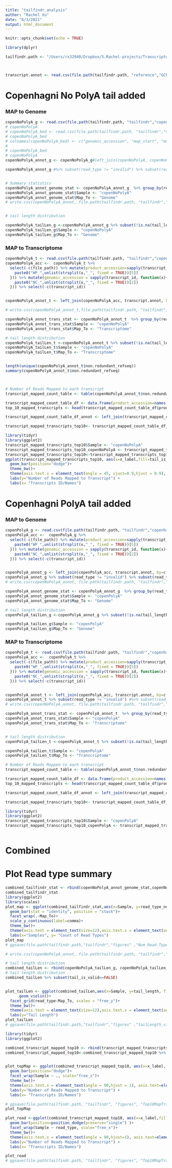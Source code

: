 ```yaml
---
title: "tailfindr_analysis"
author: "Rachel Xu"
date: "8/3/2021"
output: html_document
---
```


```r
knitr::opts_chunk$set(echo = TRUE)
```

```r


library(dplyr)
```


```r
tailfindr.path <- "/Users/rx32940/Dropbox/5.Rachel-projects/Transcriptomics_PolyATail/polyATail_cDNA_Copen_072021/"



transcript.annot <- read.csv(file.path(tailfindr.path, "reference","GCF_000007685.1_ASM768v1_feature_table.txt"), sep="\t") %>% subset(X..feature == "CDS") %>% select(-c("X..feature", "class", "assembly", "assembly_unit", "seq_type", "related_accession", "GeneID", "locus_tag","attributes"))

```

# Copenhagni No PolyA tail added

### MAP to Genome
```r
copenNoPolyA_g <- read.csv(file.path(tailfindr.path, "tailfindr","copenhageni","noPolyA","copenhageni_noPolyA.annotated.csv"))
# copenNoPolyA
# copenNoPolyA_bed <- read.csv(file.path(tailfindr.path, "tailfindr","noPolyA","Copenhageni_Basecalled_Aug_16_2019_Direct-cDNA_NoPolyATail.bed"), sep="\t",header = FALSE)
# copenNoPolyA_bed
# colnames(copenNoPolyA_bed) <- c("genomic_accession", "map_start", "map_end", "read_id", "mapping_quality_sam", "strand")
#  
# copenNoPolyA_bed
# copenNoPolyA
copenNoPolyA_annot_g <- copenNoPolyA_g#left_join(copenNoPolyA, copenNoPolyA_bed, by=c("read_id")) %>% select(-c(file_path))

copenNoPolyA_annot_g #%>% subset(read_type != "invalid") %>% subset(read_type == "polyA") #%>% subset(tail_is_valid == TRUE)


# Summary statistics
copenNoPolyA_annot_genome_stat <- copenNoPolyA_annot_g  %>% group_by(read_type,tail_is_valid) %>%summarise(read_type_num=n()) #%>% subset(tail_is_valid == TRUE)
copenNoPolyA_annot_genome_stat$Sample <- "copenNoPolyA"
copenNoPolyA_annot_genome_stat$Map_To <- "Genome"
# write.csv(copenNoPolyA_annot, file.path(tailfindr.path, "tailfindr","noPolyA", "copenhageni_noPolyA.final.csv"))


# tail length distribution

copenNoPolyA_tailLen_g <-copenNoPolyA_annot_g %>% subset(!is.na(tail_length)) %>% select(c(read_type, tail_is_valid, tail_length))
copenNoPolyA_tailLen_g$Sample <- "copenNoPolyA"
copenNoPolyA_tailLen_g$Map_To <- "Genome"

```


### MAP to Transcriptome
```r
copenNoPolyA_t <- read.csv(file.path(tailfindr.path, "tailfindr","copenhageni","noPolyA","copenhageni_noPolyA.annotated.trans.csv"))
copenNoPolyA_acc <-  copenNoPolyA_t %>% 
  select(-c(file_path)) %>% mutate(product_accession=sapply(transcript_id, function(x){
    paste0("WP_",unlist(strsplit(x,"_", fixed = TRUE))[5]) 
  })) %>% mutate(genomic_accession = sapply(transcript_id, function(x){
    paste0("NC_",unlist(strsplit(x,"_", fixed = TRUE))[2]) 
  })) %>% select(-c(transcript_id))


copenNoPolyA_annot_t <- left_join(copenNoPolyA_acc, transcript.annot, by=c("product_accession", "genomic_accession"))

# write.csv(copenNoPolyA_annot_t,file.path(tailfindr.path, "tailfindr","noPolyA","copenhageni_noPolyA.trans.final.csv"), quote=FALSE, row.names=FALSE)

copenNoPolyA_annot_trans_stat <- copenNoPolyA_annot_t  %>% group_by(read_type,tail_is_valid) %>%summarise(read_type_num=n()) #%>% subset(tail_is_valid == TRUE)
copenNoPolyA_annot_trans_stat$Sample <- "copenNoPolyA"
copenNoPolyA_annot_trans_stat$Map_To <- "Transcriptome"

# tail length distribution
copenNoPolyA_tailLen_t <-copenNoPolyA_annot_t %>% subset(!is.na(tail_length))%>% select(c(read_type, tail_is_valid, tail_length))
copenNoPolyA_tailLen_t$Sample <- "copenNoPolyA"
copenNoPolyA_tailLen_t$Map_To <- "Transcriptome"


length(unique(copenNoPolyA_annot_t$non.redundant_refseq))
summary(copenNoPolyA_annot_t$non.redundant_refseq)



# Number of Reads Mapped to each transcript
transcript_mapped_count_table <- table(copenNoPolyA_annot_t$non.redundant_refseq)[order(table(copenNoPolyA_annot_t$non.redundant_refseq),decreasing =TRUE)]

transcript_mapped_count_table_df <- data.frame(product_accession=names(transcript_mapped_count_table), num_reads_mapped=as.numeric(transcript_mapped_count_table))
top_10_mapped_transcripts <- head(transcript_mapped_count_table_df$product_accession,10)

transcript_mapped_count_table_df_annot <- left_join(transcript_mapped_count_table_df, copenNoPolyA_annot_t)

transcript_mapped_transcripts_top10<- transcript_mapped_count_table_df_annot[transcript_mapped_count_table_df_annot$product_accession %in% top_10_mapped_transcripts,]

library(tidyr)
library(ggplot2)
transcript_mapped_transcripts_top10$Sample <- "copenNoPolyA"
transcript_mapped_transcripts_top10_copenNoPolyA <- transcript_mapped_transcripts_top10
transcript_mapped_transcripts_top10<-transcript_mapped_transcripts_top10 %>% unite("x_label", c(product_accession,name), remove = FALSE,sep="\n")
ggplot(transcript_mapped_transcripts_top10, aes(x=x_label,fill=tail_is_valid))+
  geom_bar(position="dodge")+
  theme_bw()+
  theme(axis.text.x = element_text(angle = 45, vjust=0.9,hjust = 0.9), axis.text=element_text(size=12), axis.title=element_text(size=12), legend.text = element_text(size=12), legend.title = element_text(size=12))+
  labs(y="Number of Reads Mapped to Transcript") +
  labs(x= "Transcripts ID/Names")

```

# Copenhagni PolyA tail added

### MAP to Genome
```r
copenPolyA_g <- read.csv(file.path(tailfindr.path, "tailfindr","copenhageni","polyA","copenhageni_PolyA.annotated.csv"))
copenPolyA_acc <-  copenPolyA_g %>% 
  select(-c(file_path)) %>% mutate(product_accession=sapply(transcript_id, function(x){
    paste0("WP_",unlist(strsplit(x,"_", fixed = TRUE))[5]) 
  })) %>% mutate(genomic_accession = sapply(transcript_id, function(x){
    paste0("NC_",unlist(strsplit(x,"_", fixed = TRUE))[2]) 
  })) %>% select(-c(transcript_id))


copenPolyA_annot_g <- left_join(copenPolyA_acc, transcript.annot, by=c("product_accession", "genomic_accession"))
copenPolyA_annot_g %>% subset(read_type != "invalid") %>% subset(read_type == "polyA") %>% subset(tail_is_valid == TRUE)
# write.csv(copenNoPolyA_annot, file.path(tailfindr.path, "tailfindr","polyA", "copenhageni_noPolyA.final.trans.csv"))

copenPolyA_annot_genome_stat <- copenPolyA_annot_g  %>% group_by(read_type,tail_is_valid) %>%summarise(read_type_num=n()) #%>% subset(tail_is_valid == TRUE)
copenPolyA_annot_genome_stat$Sample <- "copenPolyA"
copenPolyA_annot_genome_stat$Map_To <- "Genome"

# tail length distribution
copenPolyA_tailLen_g <-copenPolyA_annot_g %>% subset(!is.na(tail_length))%>% select(c(read_type, tail_is_valid, tail_length))

copenPolyA_tailLen_g$Sample <- "copenPolyA"
copenPolyA_tailLen_g$Map_To <- "Genome"
```


### MAP to Transcriptome
```r
copenPolyA_t <- read.csv(file.path(tailfindr.path, "tailfindr","copenhageni","polyA","copenhageni_PolyA.annotated.trans.csv"))
copenPolyA_acc <-  copenPolyA_t %>% 
  select(-c(file_path)) %>% mutate(product_accession=sapply(transcript_id, function(x){
    paste0("WP_",unlist(strsplit(x,"_", fixed = TRUE))[5]) 
  })) %>% mutate(genomic_accession = sapply(transcript_id, function(x){
    paste0("NC_",unlist(strsplit(x,"_", fixed = TRUE))[2]) 
  })) %>% select(-c(transcript_id))


copenPolyA_annot_t <- left_join(copenPolyA_acc, transcript.annot, by=c("product_accession", "genomic_accession"))
copenPolyA_annot_t %>% subset(read_type != "invalid") #%>% subset(read_type == "polyT") %>% subset(tail_is_valid == TRUE)
# write.csv(copenNoPolyA_annot, file.path(tailfindr.path, "tailfindr","polyA", "copenhageni_noPolyA.final.trans.csv"))

copenPolyA_annot_trans_stat <- copenPolyA_annot_t  %>% group_by(read_type,tail_is_valid) %>%summarise(read_type_num=n()) #%>% subset(tail_is_valid == TRUE)
copenPolyA_annot_trans_stat$Sample <- "copenPolyA"
copenPolyA_annot_trans_stat$Map_To <- "Transcriptome"


# tail length distribution
copenPolyA_tailLen_t <-copenPolyA_annot_t %>% subset(!is.na(tail_length))%>% select(c(read_type, tail_is_valid, tail_length))

copenPolyA_tailLen_t$Sample <- "copenPolyA"
copenPolyA_tailLen_t$Map_To <- "Transcriptome"

# Number of Reads Mapped to each transcript
transcript_mapped_count_table <- table(copenPolyA_annot_t$non.redundant_refseq)[order(table(copenPolyA_annot_t$non.redundant_refseq),decreasing =TRUE)]

transcript_mapped_count_table_df <- data.frame(product_accession=names(transcript_mapped_count_table), num_reads_mapped=as.numeric(transcript_mapped_count_table))
top_10_mapped_transcripts <- head(transcript_mapped_count_table_df$product_accession,10)

transcript_mapped_count_table_df_annot <- left_join(transcript_mapped_count_table_df, copenPolyA_annot_t)

transcript_mapped_transcripts_top10<- transcript_mapped_count_table_df_annot[transcript_mapped_count_table_df_annot$product_accession %in% top_10_mapped_transcripts,]

library(tidyr)
library(ggplot2)
transcript_mapped_transcripts_top10$Sample <- "copenPolyA"
transcript_mapped_transcripts_top10_copenPolyA <- transcript_mapped_transcripts_top10



```



# Combined

# Plot Read type summary
```r

combined_tailfindr_stat <- rbind(copenNoPolyA_annot_genome_stat,copenNoPolyA_annot_trans_stat,copenPolyA_annot_genome_stat, copenPolyA_annot_trans_stat)
combined_tailfindr_stat
library(ggplot2)
library(scales)
plot_map <- ggplot(combined_tailfindr_stat,aes(x=Sample, y=read_type_num, fill=read_type))+
  geom_bar(stat = "identity", position = "stack")+
  facet_wrap(.~Map_To)+
  scale_y_continuous(label=comma)+
  theme_bw()+
  theme(axis.text = element_text(size=12),axis.text.x = element_text(angle = 45, vjust=0.99,hjust = 1), axis.title = element_text(size=12),strip.text = element_text(size=12),legend.text = element_text(size=12),legend.title = element_text(size=12))+
  labs(x="Samples", y= "Count of Read Types")
plot_map
# ggsave(file.path(tailfindr.path,"tailfindr","figures" ,"Num_Read_Type_MapTo_Gen_Transcriptome.pdf"),plot_map,height = 5)

# write.csv(copenNoPolyA_annot, file.path(tailfindr.path, "tailfindr","noPolyA", "copenhageni_noPolyA.final.trans.csv"))
```


```r
# tail length distribution
combined_tailLen <- rbind(copenNoPolyA_tailLen_g, copenNoPolyA_tailLen_t, copenPolyA_tailLen_g, copenPolyA_tailLen_t)
# tail length distribution
combined_tailLen %>% subset(tail_is_valid==FALSE)


plot_tailLen <- ggplot(combined_tailLen,aes(x=Sample, y=tail_length, fill = Sample ))+
      geom_violin()+
  facet_grid(read_type~Map_To, scales = "free_y")+
  theme_bw()+
  theme(axis.text = element_text(size=12),axis.text.x = element_text(angle = 45, vjust=0.99,hjust = 1), axis.title = element_text(size=12),strip.text = element_text(size=12),legend.text = element_text(size=12),legend.title = element_text(size=12))+
  labs(y="Tail Length")
plot_tailLen
# ggsave(file.path(tailfindr.path,"tailfindr","figures" ,"tailLength_violin.pdf"),plot_tailLen,width = 8)
```

```r
library(tidyr)
library(ggplot2)

combined_transcript_mapped_top10 <- rbind(transcript_mapped_transcripts_top10_copenPolyA, transcript_mapped_transcripts_top10_copenNoPolyA)
combined_transcript_mapped_top10<-combined_transcript_mapped_top10 %>% unite("x_label", c(product_accession,name), remove = FALSE,sep="\n")


plot_topMap <- ggplot(combined_transcript_mapped_top10, aes(x=x_label,fill=tail_is_valid))+
  geom_bar(position="dodge")+
  facet_wrap(Sample ~ ., scale="free_x")+
  theme_bw()+
  theme(axis.text.x = element_text(angle = 90,hjust = 1), axis.text=element_text(size=10), axis.title=element_text(size=12), legend.text = element_text(size=12), legend.title = element_text(size=12))+
  labs(y="Number of Reads Mapped to Transcript") +
  labs(x= "Transcripts ID/Names")

# ggsave(file.path(tailfindr.path, "tailfindr", "figures", "Top10MapTranscripts.pdf"), plot_topMap,width = 10)
plot_topMap

plot_read <-ggplot(combined_transcript_mapped_top10, aes(x=x_label,fill=tail_is_valid))+
  geom_bar(position=position_dodge(preserve="single") )+
  facet_wrap(Sample ~ read_type, scale="free_x")+
  theme_bw()+
  theme(axis.text.x = element_text(angle = 90,hjust=1), axis.text=element_text(size=10), axis.title=element_text(size=12), legend.text = element_text(size=12), legend.title = element_text(size=12))+
  labs(y="Number of Reads Mapped to Transcript") +
  labs(x= "Transcripts ID/Names")

plot_read
# ggsave(file.path(tailfindr.path, "tailfindr", "figures", "Top10MapTranscriptsReadType.pdf"), plot_read,width = 12,height = 12)

```
